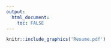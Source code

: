 ---
output: 
  html_document:
    toc: FALSE
---

```{r echo=FALSE, out.width="1000px", out.height="800px"}
knitr::include_graphics('Resume.pdf')
```